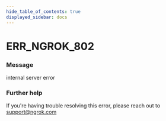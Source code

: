 ```yaml
---
hide_table_of_contents: true
displayed_sidebar: docs
---
```



# ERR_NGROK_802

### Message

internal server error

<ErrorDetails error="err_ngrok_802" />

### Further help

If you're having trouble resolving this error, please reach out to [support@ngrok.com](mailto:support@ngrok.com?subject=Help%20with%20ERR_NGROK_802)
